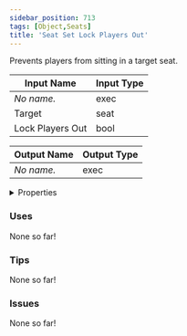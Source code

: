 ```yaml
---
sidebar_position: 713
tags: [Object,Seats]
title: 'Seat Set Lock Players Out'
---
```


Prevents players from sitting in a target seat.



<DocusaurusSvg />

| Input Name | Input Type |
|-----------|-----------|
| *No name.* | exec |
| Target | seat |
| Lock Players Out | bool |

| Output Name | Output Type |
|-----------|-----------|
| *No name.* | exec |


<details>
  <summary>Properties</summary>
  <div>
    <div>
    <table>
      <thead>
        <tr>
          <th>Is beta required?</th>
          <th>No</th>
        </tr>
        <tr>
          <th>Is this chip a trolling risk?</th>
          <th>No</th>
        </tr>
        <tr>
          <th>Is this chip a role assignment risk?</th>
          <th>No</th>
        </tr>
        <tr>
          <th>Chip UUID</th>
          <th>face947c-8ac1-4d8e-8318-e7ec98bf466d</th>
        </tr>
        <tr>
          <th>Room availability</th>
          <th>Available everywhere</th>
        </tr>
      </thead>
    </table>
    </div>
  </div>
</details>

### Uses

None so far!

### Tips

None so far!

### Issues

None so far!